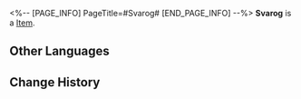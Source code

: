 <%-- [PAGE_INFO]
PageTitle=#Svarog#
[END_PAGE_INFO] --%>
{{Item Infobox
|id          = 250110
|image       = Item Svarog.png{{subst:void|<!--$UPLOAD:<<SpriteOutput/AvatarShopIcon/NPC/2105.png>-<Item Svarog.png>-<Item Icons>>-->}}
|type        = 
|invCategory = 
|rarity      = 4
|effect      = 
|description = 
}}
'''Svarog''' is a [[Item]].

==Other Languages==
{{Other Languages
|en   = Svarog
|zhs  = 史瓦罗
|zht  = 史瓦羅
|ja   = スヴァローグ
|ko   = 스바로그
|es   = Svarog
|fr   = Svarog
|ru   = Сварог
|th   = Svarog
|vi   = Svarog
|de   = Svarog
|id   = Svarog
|pt   = Svarog
}}

==Change History==
{{Change History|1.1}}